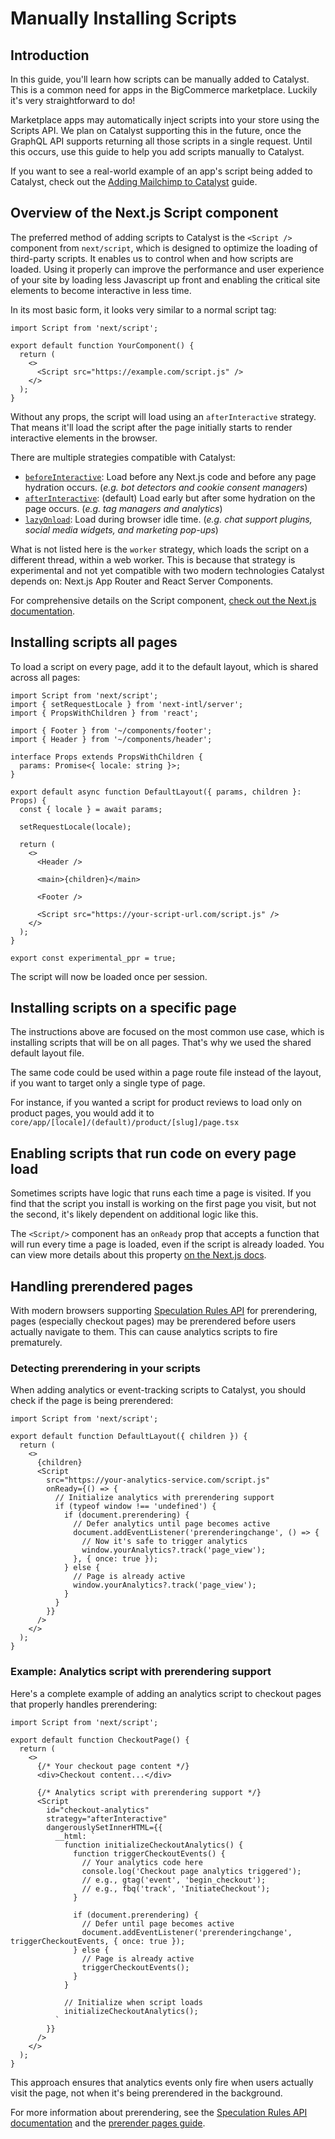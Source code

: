 # Manually Installing Scripts

## Introduction

In this guide, you'll learn how scripts can be manually added to Catalyst. This is a common need for apps in the BigCommerce marketplace. Luckily it's very straightforward to do!

<Callout type="info" emoji="ℹ️">
  Marketplace apps may automatically inject scripts into your store using the
  Scripts API. We plan on Catalyst supporting this in the future, once the
  GraphQL API supports returning all those scripts in a single request. Until
  this occurs, use this guide to help you add scripts manually to Catalyst.
</Callout>

If you want to see a real-world example of an app's script being added to Catalyst, check out the [Adding Mailchimp to Catalyst](/docs/storefront/catalyst/getting-started/guides/mailchimp-newsletter) guide.

## Overview of the Next.js Script component

The preferred method of adding scripts to Catalyst is the `<Script />` component from `next/script`, which is designed to optimize the loading of third-party scripts. It enables us to control when and how scripts are loaded. Using it properly can improve the performance and user experience of your site by loading less Javascript up front and enabling the critical site elements to become interactive in less time.

In its most basic form, it looks very similar to a normal script tag:

```tsx {1,6} copy
import Script from 'next/script';

export default function YourComponent() {
  return (
    <>
      <Script src="https://example.com/script.js" />
    </>
  );
}
```

Without any props, the script will load using an `afterInteractive` strategy. That means it'll load the script after the page initially starts to render interactive elements in the browser.

There are multiple strategies compatible with Catalyst:

- [`beforeInteractive`](https://nextjs.org/docs/app/api-reference/components/script#beforeinteractive): Load before any Next.js code and before any page hydration occurs. (_e.g. bot detectors and cookie consent managers_)
- [`afterInteractive`](https://nextjs.org/docs/app/api-reference/components/script#afterinteractive): (default) Load early but after some hydration on the page occurs. (_e.g. tag managers and analytics_)
- [`lazyOnload`](https://nextjs.org/docs/app/api-reference/components/script#lazyonload): Load during browser idle time. (_e.g. chat support plugins, social media widgets, and marketing pop-ups_)

What is not listed here is the `worker` strategy, which loads the script on a different thread, within a web worker. This is because that strategy is experimental and not yet compatible with two modern technologies Catalyst depends on: Next.js App Router and React Server Components.

For comprehensive details on the Script component, [check out the Next.js documentation](https://nextjs.org/docs/app/api-reference/components/script).

## Installing scripts all pages

To load a script on every page, add it to the default layout, which is shared across all pages:

```tsx {1,25} filename="core/app/[locale]/(default)/layout.tsx" copy
import Script from 'next/script';
import { setRequestLocale } from 'next-intl/server';
import { PropsWithChildren } from 'react';

import { Footer } from '~/components/footer';
import { Header } from '~/components/header';

interface Props extends PropsWithChildren {
  params: Promise<{ locale: string }>;
}

export default async function DefaultLayout({ params, children }: Props) {
  const { locale } = await params;

  setRequestLocale(locale);

  return (
    <>
      <Header />

      <main>{children}</main>

      <Footer />

      <Script src="https://your-script-url.com/script.js" />
    </>
  );
}

export const experimental_ppr = true;
```

The script will now be loaded once per session.

## Installing scripts on a specific page

The instructions above are focused on the most common use case, which is installing scripts that will be on all pages. That's why we used the shared default layout file.

The same code could be used within a page route file instead of the layout, if you want to target only a single type of page.

For instance, if you wanted a script for product reviews to load only on product pages, you would add it to `core/app/[locale]/(default)/product/[slug]/page.tsx`

## Enabling scripts that run code on every page load

Sometimes scripts have logic that runs each time a page is visited. If you find that the script you install is working on the first page you visit, but not the second, it's likely dependent on additional logic like this.

The `<Script/>` component has an `onReady` prop that accepts a function that will run every time a page is loaded, even if the script is already loaded. You can view more details about this property [on the Next.js docs](https://nextjs.org/docs/app/api-reference/components/script#onready).

## Handling prerendered pages

With modern browsers supporting [Speculation Rules API](https://developer.mozilla.org/en-US/docs/Web/API/Speculation_Rules_API) for prerendering, pages (especially checkout pages) may be prerendered before users actually navigate to them. This can cause analytics scripts to fire prematurely.

### Detecting prerendering in your scripts

When adding analytics or event-tracking scripts to Catalyst, you should check if the page is being prerendered:

```tsx {1,8-19} filename="core/app/[locale]/(default)/layout.tsx" copy
import Script from 'next/script';

export default function DefaultLayout({ children }) {
  return (
    <>
      {children}
      <Script
        src="https://your-analytics-service.com/script.js"
        onReady={() => {
          // Initialize analytics with prerendering support
          if (typeof window !== 'undefined') {
            if (document.prerendering) {
              // Defer analytics until page becomes active
              document.addEventListener('prerenderingchange', () => {
                // Now it's safe to trigger analytics
                window.yourAnalytics?.track('page_view');
              }, { once: true });
            } else {
              // Page is already active
              window.yourAnalytics?.track('page_view');
            }
          }
        }}
      />
    </>
  );
}
```

### Example: Analytics script with prerendering support

Here's a complete example of adding an analytics script to checkout pages that properly handles prerendering:

```tsx {1,25-39} filename="core/app/[locale]/(default)/checkout/page.tsx" copy
import Script from 'next/script';

export default function CheckoutPage() {
  return (
    <>
      {/* Your checkout page content */}
      <div>Checkout content...</div>
      
      {/* Analytics script with prerendering support */}
      <Script
        id="checkout-analytics"
        strategy="afterInteractive"
        dangerouslySetInnerHTML={{
          __html: `
            function initializeCheckoutAnalytics() {
              function triggerCheckoutEvents() {
                // Your analytics code here
                console.log('Checkout page analytics triggered');
                // e.g., gtag('event', 'begin_checkout');
                // e.g., fbq('track', 'InitiateCheckout');
              }

              if (document.prerendering) {
                // Defer until page becomes active
                document.addEventListener('prerenderingchange', triggerCheckoutEvents, { once: true });
              } else {
                // Page is already active
                triggerCheckoutEvents();
              }
            }

            // Initialize when script loads
            initializeCheckoutAnalytics();
          `
        }}
      />
    </>
  );
}
```

This approach ensures that analytics events only fire when users actually visit the page, not when it's being prerendered in the background.

For more information about prerendering, see the [Speculation Rules API documentation](https://developer.mozilla.org/en-US/docs/Web/API/Speculation_Rules_API) and the [prerender pages guide](https://developer.chrome.com/docs/web-platform/prerender-pages#eagerness).
